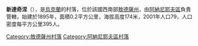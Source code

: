 {{expand|time=2016-09-03T01:24:47+00:00}}
{{unreferenced|time=2016-09-03T01:24:47+00:00}}
{{coord|47|33|32|N|30|7|59|E|scale:30000|display=title}}

'''新達奇涅'''（{{lang-uk|Новодачне}}），是[[烏克蘭|烏克蘭]]的村落，位於該國西南部[[敖德薩州|敖德薩州]]，由[[阿納尼耶夫區|阿納尼耶夫區]]負責管轄，始建於1895年，面積0.2平方公里，海拔高度174米，2001年人口79，人口密度每平方公里395人。

{{DEFAULTSORT:Новодачне}}
[[Category:敖德薩州村落|Category:敖德薩州村落]]
[[Category:阿納尼耶夫區村落|Category:阿納尼耶夫區村落]]


{{Odessa-geo-stub}}